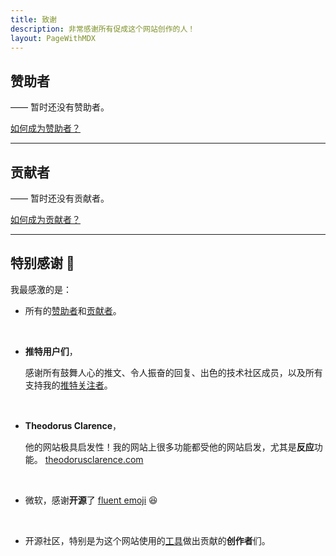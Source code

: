 ```yaml
---
title: 致谢
description: 非常感谢所有促成这个网站创作的人！
layout: PageWithMDX
---
```


## 赞助者

—— 暂时还没有赞助者。

[如何成为赞助者？](https://github.com/sponsors/enjidev)

---

## 贡献者

—— 暂时还没有贡献者。

[如何成为贡献者？](https://github.com/enjidev/enji.dev/blob/main/CONTRIBUTING.md)

---

## 特别感谢 🙌

我最感激的是：

- 所有的[赞助者](#sponsors)和[贡献者](#contributors)。

  <br />

- **推特用户们**，

  感谢所有鼓舞人心的推文、令人振奋的回复、出色的技术社区成员，以及所有支持我的[推特关注者](https://twitter.com/enjidev/followers)。

  <br />

- **Theodorus Clarence**，

  他的网站极具启发性！我的网站上很多功能都受他的网站启发，尤其是**反应**功能。 [theodorusclarence.com](https://theodorusclarence.com/)

  <br />

- 微软，感谢**开源**了 [fluent emoji](https://github.com/microsoft/fluentui-emoji) 😆

  <br />

- 开源社区，特别是为这个网站使用的[工具](https://github.com/enjidev/enji.dev/blob/main/pnpm-lock.yaml)做出贡献的**创作者**们。
